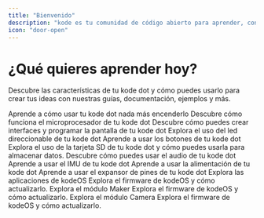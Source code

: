 ```yaml
---
title: "Bienvenido"
description: "kode es tu comunidad de código abierto para aprender, construir y crear tus ideas."
icon: "door-open"
---
```


# ¿Qué quieres aprender hoy?
Descubre las características de tu kode dot y cómo puedes usarlo para crear tus ideas con nuestras guías, documentación, ejemplos y más.	

<Columns cols={3}>
  <Card title="Inicio rápido" icon="stairs" href="/es/kode-dot/quickstart">
    Aprende a cómo usar tu kode dot nada más encenderlo
  </Card>
  <Card title="ESP32-S3" icon="microchip" href="/es/kode-dot/esp32s3">
    Descubre cómo funciona el microprocesador de tu kode dot
  </Card>
  <Card title="Pantalla" icon="display" href="/es/kode-dot/display">
    Descubre cómo puedes crear interfaces y programar la pantalla de tu kode dot
  </Card>
  <Card title="Led direccionable" icon="lightbulb" href="/es/kode-dot/addresable-led">
    Explora el uso del led direccionable de tu kode dot
  </Card>
  <Card title="Botones" icon="circle-dot" href="/es/kode-dot/buttons">
    Aprende a usar los botones de tu kode dot
  </Card>
  <Card title="Tarjeta SD" icon="sd-card" href="/es/kode-dot/microsd">
    Explora el uso de la tarjeta SD de tu kode dot y cómo puedes usarla para almacenar datos.
  </Card>
  <Card title="Audio" icon="play" href="/es/kode-dot/audio/overview">
    Descubre cómo puedes usar el audio de tu kode dot
  </Card>
  <Card title="IMU" icon="compass" href="/es/kode-dot/imu">
    Aprende a usar el IMU de tu kode dot
  </Card>
  <Card title="Alimentación" icon="power-off" href="/es/kode-dot/power">
    Aprende a usar la alimentación de tu kode dot
  </Card>
  <Card title="Expansor de pines" icon="expand" href="/es/kode-dot/io-expander">
    Aprende a usar el expansor de pines de tu kode dot
  </Card>

  <Card title="Aplicaciones" icon="shapes" href="/es/kodeOS/apps">
    Explora las aplicaciones de kodeOS
  </Card>
  <Card title="Firmware" icon="file-arrow-up" href="/es/kodeOS/firmware">
    Explora el firmware de kodeOS y cómo actualizarlo.
  </Card>

  <Card title="Módulo Maker" icon="microchip" href="/es/external-modules/maker">
    Explora el módulo Maker
  </Card>
  <Card title="Módulo Inventor" icon="robot" href="/es/external-modules/inventor">
    Explora el firmware de kodeOS y cómo actualizarlo.
  </Card>
  <Card title="Módulo Camera" icon="camera" href="/es/external-modules/camera">
    Explora el módulo Camera
  </Card>
  <Card title="Módulo Radio" icon="tower-broadcast" href="/es/external-modules/radio">
    Explora el firmware de kodeOS y cómo actualizarlo.
  </Card>

  
</Columns>